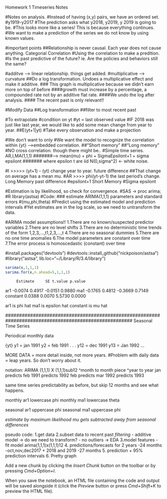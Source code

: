 Homework 1 Timeseries Notes

#Notes on analysis.
#Instead of having (x,y) pairs, we have an ordered set. 
#y1919-y2017
#The prediction asks what y2018, y2019, y 2019 is going to be.
#This looks more like a series! This is because everything continues.
#We want to make a prediction of the series we do not know by using known values.

#important points
##Relationship is never causal. Each year does not cause anything. Categorial Correlation
#Using the correlation to make a predition.
#Is the past predictive of the future?  ie. Are the policies and behaviors still the same?



#additve --> linear relationship. things get added.
#multiplicative --> curvature
##Do a log transformation. Undoes a multiplicative effect and make it additive.
### This graph is multiplicative because we didn't earn more on top of before
####growth must increase by a percentage, a compounded rate not by an additive flat rate.
####We undo the log after analysis.
#### The recent past is only relevant!!





#Modify Data
##Log transformation
##filter to most recent past


#To extrapolate
#condition on yt
#yt = last observed value
#IF 2018 was just like last year, we would like to add some mean change from year to year.
##E(yt+1|yt)
#Take every observation and make a projection

#We don't want to only 
#We want the model to recognize the correlation within {yt} -->embedded correlation.
##"Short memory"
##"Long memory"
#NO cross correlation. though there might be..
#Simple time series. AR,I,MA(1,1,1) 
#######--> mean(mu) + phi + SigmaEpsilont+1 + sigma epsilont
####### where epsilon t are iid N(0,sigma^2) <- white noise.



#I >>>>> (yt+1) - (yt) change year to year.                           future difference
##That change on average has a mean mu. 
#AR >>>> phi(yt-yt-1) the last period's change. Long Memory           past difference
#epsilont+1 Short Memory
#Sigma epsilont



#Estimation is by likelihood, so check for convergence.
#SAS -> proc arima;
#R library(astsa)
#Code:
### estimate ARIMA(1,1,1) parameters and standard errors
#(mu,phi,theta)
#Predict using the estimated model and prediction intervals
#Yet estimates are in the log scale, so we need to untransform the data.


#ARIMA model assumptions!!
1.There are no known/suspected predictor variables
2.There are no level shifts
3.There are no deterministic time trends of the form 1,2,3,...,t1,2,3,...,t
4.There are no seasonal dummies
5.There are no one time anomalies
6.The model parameters are constant over time
7.The error process is homoscedastic (constant) over time

#install.packages("devtools")
#devtools::install_github("nickpoison/astsa")
#library("astsa", lib.loc="~/Library/R/3.4/library")


```r
sarima(x,1,1,1)
sarima.for(x,n.ahead=5,1,1,1)
```

         Estimate     SE t.value p.value
ar1       -0.0074 0.4917 -0.0151  0.9880
ma1       -0.1765 0.4812 -0.3669  0.7149
constant   0.0388 0.0070  5.5730  0.0000


ar1 is phi hat
ma1 is epsilon hat
constant is mu hat

*######################################################################################################*
Seasonal Time Series


Periodical monthly data

{yt}
y1 = jan 1991
y2 = feb 1991
.
.
.
y12 = dec 1991
y13 = Jan 1992
...

MORE DATA = more detail inside, not more years. 
#Problem with daily data = leap years. So don't worry about it.



notation:
ARIMA (1,1,1)       X             (1,1,1)sub12
^month to month piece             ^year to year
jan predicts feb                  1991 predicts 1992
feb predicts mar                  1992 predicts 1993

same time series predictability as before, but skip 12 months and see what happens.

monthly ar1
lowercase phi
monthly ma1
lowercase theta


seasonal ar1
uppercase phi
seasonal ma1
uppercase phi


*estimate by maximum likelihood*
*mu gets subtracted away from seasonal differences*

pseudo code:
1.get data
2.subset data to recent past *filtering*
- additive model -> do we need to transform?
- no outliers -> EDA
3.model features
- fit model arima(1,1,1)x(1,1,1)12
4. predictions/forecasts for 2 years
-24 months
-oct,nov,dec2017 + 2018 and 2019
  -27 months
5. prediction + 95% prediction intervals
6. Pretty graph


Add a new chunk by clicking the *Insert Chunk* button on the toolbar or by pressing *Cmd+Option+I*.

When you save the notebook, an HTML file containing the code and output will be saved alongside it (click the *Preview* button or press *Cmd+Shift+K* to preview the HTML file).

